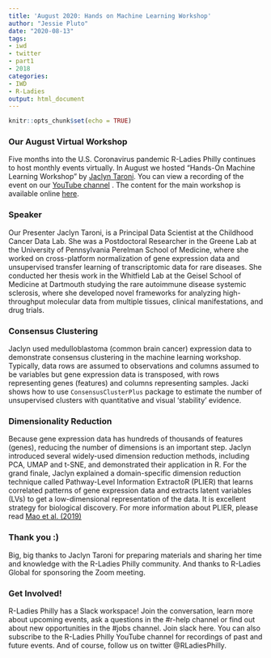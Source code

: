 ```yaml
---
title: 'August 2020: Hands on Machine Learning Workshop'
author: "Jessie Pluto"
date: "2020-08-13"
tags:
- iwd
- twitter
- part1
- 2018
categories:
- IWD
- R-Ladies
output: html_document
---
```


```r
knitr::opts_chunk$set(echo = TRUE)
```

### Our August Virtual Workshop
Five months into the U.S. Coronavirus pandemic R-Ladies Philly continues to host monthly events virtually. In August we hosted "Hands-On Machine Learning Workshop" by [Jaclyn Taroni]( https://twitter.com/jaclyn_taroni). You can view a recording of the event on our [YouTube channel]( https://www.youtube.com/watch?v=6AFHMIJ8EGY) . The content for the main workshop is available online [here]( https://github.com/jaclyn-taroni/2020-rladies-phl-ml).


### Speaker
Our Presenter Jaclyn Taroni, is a Principal Data Scientist at the Childhood Cancer Data Lab. She was a Postdoctoral Researcher in the Greene Lab at the University of Pennsylvania Perelman School of Medicine, where she worked on cross-platform normalization of gene expression data and unsupervised transfer learning of transcriptomic data for rare diseases. She conducted her thesis work in the Whitfield Lab at the Geisel School of Medicine at Dartmouth studying the rare autoimmune disease systemic sclerosis, where she developed novel frameworks for analyzing high-throughput molecular data from multiple tissues, clinical manifestations, and drug trials. 


### Consensus Clustering
Jaclyn used medulloblastoma (common brain cancer) expression data to demonstrate consensus clustering in the machine learning workshop. Typically, data rows are assumed to observations and columns assumed to be variables but gene expression data is transposed, with rows representing genes (features) and columns representing samples. Jacki shows how to use `ConsensusClusterPlus` package to estimate the number of unsupervised clusters with quantitative and visual ‘stability’ evidence. 

### Dimensionality Reduction
Because gene expression data has hundreds of thousands of features (genes), reducing the number of dimensions is an important step. Jaclyn introduced several widely-used dimension reduction methods, including PCA, UMAP and t-SNE, and demonstrated their application in R. For the grand finale, Jaclyn explained a domain-specific dimension reduction technique called Pathway-Level Information ExtractoR (PLIER) that learns correlated patterns of gene expression data and extracts latent variables (LVs) to get a low-dimensional representation of the data. It is excellent strategy for biological discovery. For more information about PLIER, please read [Mao et al. (2019)]( https://www.nature.com/articles/s41592-019-0456-1)

### Thank you :)
Big, big thanks to Jaclyn Taroni for preparing materials and sharing her time and knowledge with the R-Ladies Philly community.  And thanks to R-Ladies Global for sponsoring the Zoom meeting.

### Get Involved!
R-Ladies Philly has a Slack workspace! Join the conversation, learn more about upcoming events, ask a questions in the #r-help channel or find out about new opportunities in the #jobs channel. Join slack here. You can also subscribe to the R-Ladies Philly YouTube channel for recordings of past and future events. And of course, follow us on twitter @RLadiesPhilly.

